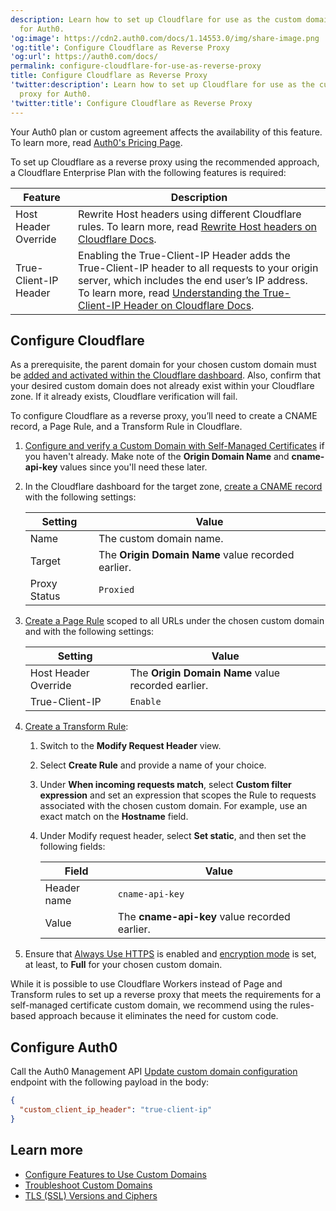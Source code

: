 ```yaml
---
description: Learn how to set up Cloudflare for use as the custom domain proxy
  for Auth0.
'og:image': https://cdn2.auth0.com/docs/1.14553.0/img/share-image.png
'og:title': Configure Cloudflare as Reverse Proxy
'og:url': https://auth0.com/docs/
permalink: configure-cloudflare-for-use-as-reverse-proxy
title: Configure Cloudflare as Reverse Proxy
'twitter:description': Learn how to set up Cloudflare for use as the custom domain
  proxy for Auth0.
'twitter:title': Configure Cloudflare as Reverse Proxy
---
```

<Card title="Availability varies by Auth0 plan">

Your Auth0 plan or custom agreement affects the availability of this feature. To learn more, read [Auth0's Pricing Page](https://auth0.com/pricing).

</Card>

To set up Cloudflare as a reverse proxy using the recommended approach, a Cloudflare Enterprise Plan with the following features is required:

<table class="table"><thead>
<tr>
<th><strong>Feature</strong></th>
<th><strong>Description</strong></th>
</tr>
</thead>
<tbody>
<tr>
<td>Host Header Override</td>
<td>Rewrite Host headers using different Cloudflare rules. To learn more, read <a href="https://support.cloudflare.com/hc/en-us/articles/206652947-Using-Page-Rules-to-Re-Write-Host-Headers">Rewrite Host headers on Cloudflare Docs</a>.</td>
</tr>
<tr>
<td>True-Client-IP Header</td>
<td>Enabling the True-Client-IP Header adds the True-Client-IP header to all requests to your origin server, which includes the end user’s IP address. To learn more, read <a href="https://support.cloudflare.com/hc/en-us/articles/206776727-What-is-True-Client-IP-">Understanding the True-Client-IP Header on Cloudflare Docs</a>.</td>
</tr>
</tbody>
</table>

## Configure Cloudflare

<Warning>

As a prerequisite, the parent domain for your chosen custom domain must be [added and activated within the Cloudflare dashboard](https://developers.cloudflare.com/learning-paths/get-started/add-domain-to-cf/minimize-downtime/#activate-your-domain). Also, confirm that your desired custom domain does not already exist within your Cloudflare zone. If it already exists, Cloudflare verification will fail.

</Warning>

To configure Cloudflare as a reverse proxy, you’ll need to create a CNAME record, a Page Rule, and a Transform Rule in Cloudflare.

1. [Configure and verify a Custom Domain with Self-Managed Certificates](/customize/custom-domains/self-managed-certificates) if you haven't already. Make note of the **Origin Domain Name** and **cname-api-key** values since you'll need these later.
2. In the Cloudflare dashboard for the target zone, [create a CNAME record](https://developers.cloudflare.com/dns/manage-dns-records/how-to/create-dns-records/#create-dns-records) with the following settings:

   <table class="table"><thead>
   <tr>
   <th><strong>Setting</strong></th>
   <th><strong>Value</strong></th>
   </tr>
   </thead>
   <tbody>
   <tr>
   <td>Name</td>
   <td>The custom domain name.</td>
   </tr>
   <tr>
   <td>Target</td>
   <td>The <strong>Origin Domain Name</strong> value recorded earlier.</td>
   </tr>
   <tr>
   <td>Proxy Status</td>
   <td><code>Proxied</code></td>
   </tr>
   </tbody>
   </table>
3. [Create a Page Rule](https://support.cloudflare.com/hc/en-us/articles/200172336-Creating-Page-Rules) scoped to all URLs under the chosen custom domain and with the following settings:

   <table class="table"><thead>
   <tr>
   <th><strong>Setting</strong></th>
   <th><strong>Value</strong></th>
   </tr>
   </thead>
   <tbody>
   <tr>
   <td>Host Header Override</td>
   <td>The <strong>Origin Domain Name</strong> value recorded earlier.</td>
   </tr>
   <tr>
   <td>True-Client-IP</td>
   <td><code>Enable</code></td>
   </tr>
   </tbody>
   </table>
4. [Create a Transform Rule](https://developers.cloudflare.com/rules/transform/request-header-modification/create-dashboard/):

   1. Switch to the **Modify Request Header** view.
   2. Select **Create Rule** and provide a name of your choice.
   3. Under **When incoming requests match**, select **Custom filter expression** and set an expression that scopes the Rule to requests associated with the chosen custom domain. For example, use an exact match on the **Hostname** field.
   4. Under Modify request header, select **Set static**, and then set the following fields:

      <table class="table"><thead>
      <tr>
      <th><strong>Field</strong></th>
      <th><strong>Value</strong></th>
      </tr>
      </thead>
      <tbody>
      <tr>
      <td>Header name</td>
      <td><code>cname-api-key</code></td>
      </tr>
      <tr>
      <td>Value</td>
      <td>The <strong>cname-api-key</strong> value recorded earlier.</td>
      </tr>
      </tbody>
      </table>
5. Ensure that [Always Use HTTPS](https://developers.cloudflare.com/ssl/edge-certificates/additional-options/always-use-https/) is enabled and [encryption mode](https://developers.cloudflare.com/ssl/origin-configuration/ssl-modes/) is set, at least, to **Full** for your chosen custom domain.

<Callout icon="file-lines" color="#0EA5E9" iconType="regular">

While it is possible to use Cloudflare Workers instead of Page and Transform rules to set up a reverse proxy that meets the requirements for a self-managed certificate custom domain, we recommend using the rules-based approach because it eliminates the need for custom code.

</Callout>

## Configure Auth0

Call the Auth0 <Tooltip tip="Management API: A product to allow customers to perform administrative tasks." cta="View Glossary" href="/glossary?term=Management+API">Management API</Tooltip> [Update custom domain configuration](https://auth0.com/docs/api/management/v2#!/Custom_Domains/patch_custom_domains_by_id) endpoint with the following payload in the body:

```json lines
{
  "custom_client_ip_header": "true-client-ip"
}
```

## Learn more

* [Configure Features to Use Custom Domains](/customize/custom-domains/configure-features-to-use-custom-domains)
* [Troubleshoot Custom Domains](/troubleshoot/integration-extensibility-issues/troubleshoot-custom-domains)
* [TLS (SSL) Versions and Ciphers](/customize/custom-domains/self-managed-certificates/tls-ssl)